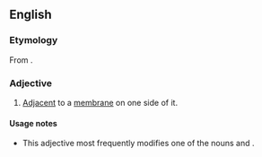 ==English==

===Etymology===
From {{prefix|juxta|membrane}}.

===Adjective===
{{en-adj|-}}

# {{context|biology}} [[adjacent|Adjacent]] to a [[membrane]] on one side of it.

====Usage notes====
* This adjective most frequently modifies one of the nouns {{term|region}} and {{term|domain}}.
